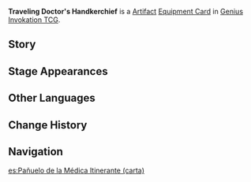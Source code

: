 {{About|the [[Genius Invokation TCG]] Equipment Card|the [[Artifact]]|Traveling Doctor's Handkerchief}}
{{Genius Invokation TCG Infobox
|title     = Traveling Doctor's Handkerchief
|id        = 312003
|image     = Traveling Doctor's Handkerchief Equipment Card.png
|type      = Equipment Card
|group     = Artifact
|effect    = '''After a character uses an Elemental Burst:''' Heal all your characters for 1 HP. (Once per Round)
|matching  = 1
|source1   = {{Sold By}}
}}
'''Traveling Doctor's Handkerchief''' is a [[Artifact Card|Artifact]] [[Equipment Card]] in [[Genius Invokation TCG]].

==Story==
{{Description|"Come sun or rain, nothing could stay the traveling doctor's steps."|title=Medical Practice: Traveling Doctor's Handkerchief}}

==Stage Appearances==
{{Genius Invokation TCG Stage Appearances}}

==Other Languages==
{{Transclude|Traveling Doctor's Handkerchief|Other Languages}}

==Change History==
{{Change History|3.3}}

==Navigation==
{{Genius Invokation TCG Navbox|Equipment Card}}

[[es:Pañuelo de la Médica Itinerante (carta)]]